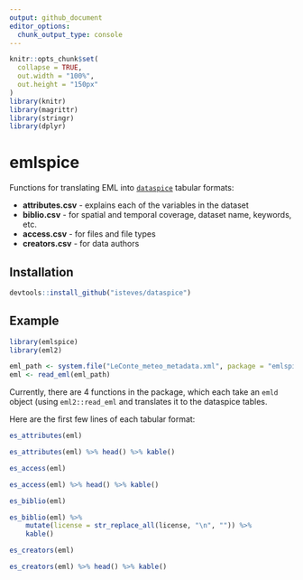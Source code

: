 ```yaml
---
output: github_document
editor_options: 
  chunk_output_type: console
---
```


```r
knitr::opts_chunk$set(
  collapse = TRUE,
  out.width = "100%",
  out.height = "150px"
)
library(knitr)
library(magrittr)
library(stringr)
library(dplyr)
```

# emlspice

Functions for translating EML into [`dataspice`](https://github.com/ropenscilabs/dataspice) tabular formats:

* **attributes.csv** - explains each of the variables in the dataset
* **biblio.csv** - for spatial and temporal coverage, dataset name, keywords, etc.
* **access.csv** - for files and file types
* **creators.csv** - for data authors

## Installation

```r
devtools::install_github("isteves/dataspice")
```

## Example
```r
library(emlspice)
library(eml2)

eml_path <- system.file("LeConte_meteo_metadata.xml", package = "emlspice")
eml <- read_eml(eml_path)
```

Currently, there are 4 functions in the package, which each take an `emld` object (using `eml2::read_eml` and translates it to the dataspice tables.

Here are the first few lines of each tabular format:

```r
es_attributes(eml)
```

```r
es_attributes(eml) %>% head() %>% kable() 
```

```r
es_access(eml)
```

```r
es_access(eml) %>% head() %>% kable() 
```

```r
es_biblio(eml)
```

```r
es_biblio(eml) %>% 
    mutate(license = str_replace_all(license, "\n", "")) %>% 
    kable() 
```

```r
es_creators(eml)
```

```r
es_creators(eml) %>% head() %>% kable() 
```
